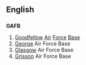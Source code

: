 == English ==
=== {{initialism}} ===
'''GAFB'''
# [[Goodfellow]] [[air|Air]] [[force|Force]] [[base|Base]]
# [[George]] Air Force Base
# [[Glasgow]] Air Force Base
# [[Grisson]] Air Force Base
